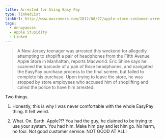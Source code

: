 ```yaml
---
title: Arrested for Using Easy Pay
type: linkedList
linkUrl: http://www.macrumors.com/2012/08/27/apple-store-customer-arrested-for-shoplifting-says-he-was-trying-to-use-easypay-self-checkout/
tags:
  - Annoyances
  - Apple Stupidity
  - Linked
---
```


> A New Jersey teenager was arrested this weekend for allegedly attempting to shoplift a pair of headphones from the Fifth Avenue Apple Store in Manhattan, reports Macworld. Eric Shine says he scanned the barcode of a pair of Bose headphones, and navigated the EasyPay purchase process to the final screen, but failed to complete his purchase. Upon trying to leave the store, he was stopped by store employees who accused him of shoplifting and called the police to have him arrested.

Two things.

1.  Honestly, this is why I was never comfortable with the whole EasyPay thing. It felt weird.
    
2.  What. On. Earth. Apple?!? You had the guy, he claimed to be trying to use your system. You had him. Make him pay and let him go. No harm, no foul. Not good customer service. NOT GOOD AT ALL!
